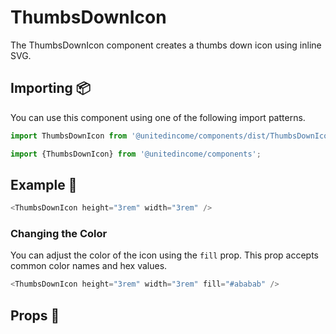 
# ThumbsDownIcon

The ThumbsDownIcon component creates a thumbs down icon using inline SVG.

## Importing 📦

You can use this component using one of the following import patterns.

```javascript
import ThumbsDownIcon from '@unitedincome/components/dist/ThumbsDownIcon';
```

```javascript
import {ThumbsDownIcon} from '@unitedincome/components';
```

## Example 🚀

<Preview>
  <ThumbsDownIcon height="3rem" width="3rem" />
</Preview>

```javascript
<ThumbsDownIcon height="3rem" width="3rem" />
```

### Changing the Color

You can adjust the color of the icon using the `fill` prop. This prop accepts common color names and hex values.

<Preview>
  <ThumbsDownIcon height="3rem" width="3rem" fill="#ababab" />
</Preview>

```javascript
<ThumbsDownIcon height="3rem" width="3rem" fill="#ababab" />
```

## Props 🔧

<Props of={ThumbsDownIcon} />
